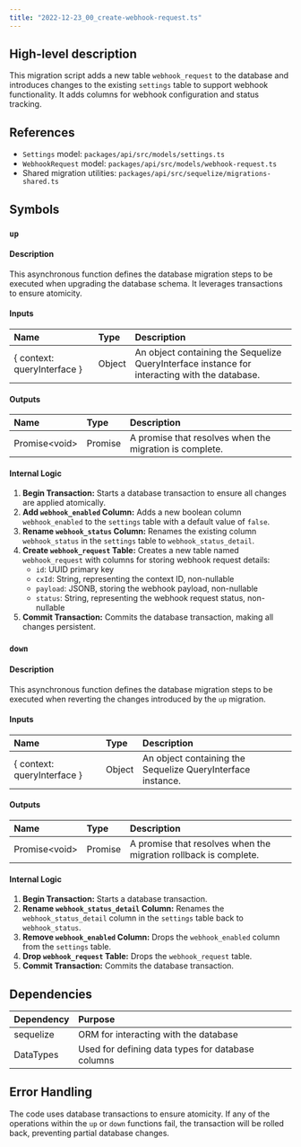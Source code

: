 ```yaml
---
title: "2022-12-23_00_create-webhook-request.ts"
---
```


## High-level description
This migration script adds a new table `webhook_request` to the database and introduces changes to the existing `settings` table to support webhook functionality. It adds columns for webhook configuration and status tracking.

## References
- `Settings` model: `packages/api/src/models/settings.ts`
- `WebhookRequest` model: `packages/api/src/models/webhook-request.ts`
- Shared migration utilities: `packages/api/src/sequelize/migrations-shared.ts`

## Symbols

### `up`
#### Description
This asynchronous function defines the database migration steps to be executed when upgrading the database schema. It leverages transactions to ensure atomicity.

#### Inputs
| Name | Type | Description |
|:-----|:-----|:------------|
| { context: queryInterface } | Object | An object containing the Sequelize QueryInterface instance for interacting with the database. |

#### Outputs
| Name | Type | Description |
|:-----|:-----|:------------|
| Promise&lt;void&gt; | Promise | A promise that resolves when the migration is complete. |

#### Internal Logic
1. **Begin Transaction:** Starts a database transaction to ensure all changes are applied atomically.
2. **Add `webhook_enabled` Column:** Adds a new boolean column `webhook_enabled` to the `settings` table with a default value of `false`.
3. **Rename `webhook_status` Column:** Renames the existing column `webhook_status` in the `settings` table to `webhook_status_detail`.
4. **Create `webhook_request` Table:** Creates a new table named `webhook_request` with columns for storing webhook request details:
    - `id`: UUID primary key
    - `cxId`: String, representing the context ID, non-nullable
    - `payload`: JSONB, storing the webhook payload, non-nullable
    - `status`: String, representing the webhook request status, non-nullable
5. **Commit Transaction:** Commits the database transaction, making all changes persistent.

### `down`
#### Description
This asynchronous function defines the database migration steps to be executed when reverting the changes introduced by the `up` migration.

#### Inputs
| Name | Type | Description |
|:-----|:-----|:------------|
| { context: queryInterface } | Object | An object containing the Sequelize QueryInterface instance. |

#### Outputs
| Name | Type | Description |
|:-----|:-----|:------------|
| Promise&lt;void&gt; | Promise | A promise that resolves when the migration rollback is complete. |

#### Internal Logic
1. **Begin Transaction:** Starts a database transaction.
2. **Rename `webhook_status_detail` Column:** Renames the `webhook_status_detail` column in the `settings` table back to `webhook_status`.
3. **Remove `webhook_enabled` Column:** Drops the `webhook_enabled` column from the `settings` table.
4. **Drop `webhook_request` Table:** Drops the `webhook_request` table.
5. **Commit Transaction:** Commits the database transaction.

## Dependencies
| Dependency | Purpose |
|:-----------|:--------|
| sequelize | ORM for interacting with the database |
| DataTypes | Used for defining data types for database columns |

## Error Handling
The code uses database transactions to ensure atomicity. If any of the operations within the `up` or `down` functions fail, the transaction will be rolled back, preventing partial database changes.

